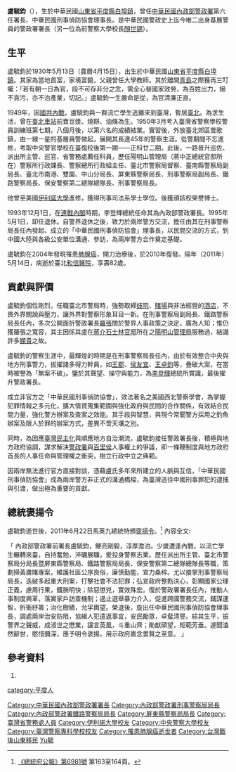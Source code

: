 {{Refimprove|time=2019-01-11}}
{{Infobox_officeholder
| name = 盧毓鈞
| image name =File:NPA DG 06-01.png
| width = 
| Sex = 男
| party = {{KMT}}
| date of birth = 1930年5月13日
| place of birth = {{ROC}}[[山東省|山東省]][[平度縣|平度縣]][[白埠鎮|白埠鎮]]
| date of death = 2011年5月14日
| place of death ={{ROC}}[[台北市|台北市]][[和信醫院|和信醫院]]
| spouse = 
| order2 ={{Flagicon|ROC}}[[中華民國|中華民國]]第6任[[中華民國內政部|內政部]][[內政部警政署|警政署署長]]
| minister2 =
| term_start2 = 1993年12月
| term_end2 = 1995年5月
| predecessor2 = [[莊亨岱|莊亨岱]]
| successor2 = [[顏世錫|顏世錫]]
| educate = 
*臺灣省警察學校警員訓練班第七期
*中央警官學校在臺復校後第一期——正科廿二期
*美國[[伊利諾大學|伊利諾大學]]司法學士
| past = 
*內政部警政署署長
*[[和信鯨|和信鯨]]隊安全委員會主任委員<br><span style="color: blue;">(2000年1月～ )
}}
{{portal box|人物|警察與執法|中華民國|台灣}}
'''盧毓鈞'''（{{bd|1930年|5月13日|2011年|5月14日|catIdx=Lu盧毓鈞}}），生於中華民國[[山東省|山東省]][[平度縣|平度縣]][[白埠鎮|白埠鎮]]，曾任[[中華民國|中華民國]][[內政部警政署|內政部警政署]]第六任署長、中華民國刑事偵防協會理事長。是中華民國警政史上迄今唯二出身基層警員的警政署署長（另一位為前警察大學校長[[顏世錫|顏世錫]]）。

==生平==
盧毓鈞於1930年5月13日（農曆4月15日），出生於中華民國[[山東省|山東省]][[平度縣|平度縣]][[白埠鎮|白埠鎮]]。其家為當地首富，家境富饒，父親曾任大學教師。其於離開[[青島|青島]]之際獲再三叮囑：「若有朝一日為官，段不可存非分之念，需全心替國家效勞，為百姓出力，絕不貪污，亦不治產業，切記。」盧毓鈞一生嚴命是從，為官清廉正直。

1949年，因[[國共內戰|國共內戰]]，盧毓鈞與一群流亡學生逃難來到臺灣，暫居[[臺北|臺北]]。為求生活，曾在[[臺北車站|臺北車站]]前賣豆漿、燒餅、油條為生。1950年3月考入臺灣省警察學校警員訓練班第七期，八個月後，以第六名的成績結業。實習後，外放臺北郊區鶯歌鎮，由一線一星的基層員警做起，展開其長達45年的警察生涯。從警期間不忘進修，考取中央警官學校在臺復校後第一期——正科廿二期。此後，一路晉升巡佐、派出所主管、巡官、省警務處薦任科員，歷任陽明山管理局（蔣中正總統官邸所在）警察所行政課長、警察總所行政組主任、臺北市警察局督察、臺南縣警察局副局長、臺北市南港、雙園、中山分局長、屏東縣警察局長、刑事警察局副局長、鐵路警察局長、保安警察第二總隊總隊長、刑事警察局長。

他曾至美國[[伊利諾大學|伊利諾大學]]進修，獲得刑事司法系學士學位。後獲頒該校榮譽博士。

1993年12月1日，在[[連戰內閣|連戰內閣]]時期，李登輝總統任命其為內政部警政署長。1995年5月1日，卸任退休。自警界退休之後，致力於兩岸警方交流，擔任由其在刑事警察局長任內發起、成立的「中華民國刑事偵防協會」理事長，以民間交流的方式，到中國大陸與各級公安單位溝通、參訪，為兩岸警方合作奠定基礎。

盧毓鈞在2004年發現罹患[[肺腺癌|肺腺癌]]，開刀治療後，於2010年復發。隔年（2011年）5月14日，病逝於臺北[[和信醫院|和信醫院]]，享壽82歲。

==貢獻與評價==
盧毓鈞個性剛烈，任職臺北市警局時，強勢取締[[妓院|妓院]]、[[賭場|賭場]]與非法經營的[[酒店|酒店]]，不畏外界關說與壓力，讓外界對警察形象耳目一新。在刑事警察局副局長、鐵路警察局長任內，多次公開面折警政署長[[羅張|羅張]]關於警界人事政策之決定，廣為人知；惟仍獲羅張之寬容，其主因係其盧在[[蔣介石|蔣介石]][[士林官邸|士林官邸]]所在之[[陽明山管理局|陽明山管理局]]服務過，結識許多[[顯貴|顯貴]]之故。

盧毓鈞的警察生涯中，最輝煌的時期是在刑事警察局長任內，由於有效整合中央與地方刑事警力，拔擢諸多得力幹員，如[[王郡|王郡]]、[[侯友宜|侯友宜]]、[[王卓鈞|王卓鈞]]等，疊破大案，在當時被譽為「無案不破」。鑒於其聲望、操守與能力，為[[李登輝|李登輝]]總統所賞識，最後擢升警政署長。

成立非官方之「中華民國刑事偵防協會」，效法著名之美國西北警察學會，為掌握犯罪情報之多元化，擴大情資蒐集範圍與強化政府與民間的合作關係，有效結合民間力量，強化警方辦案及查案之效能。其手段與智慧，與現今常聞警方採用之釣魚辦案及限人於罪的辦案方式，差異不啻天壤之別。

同時，為因應[[臺灣民主化|臺灣民主化]]與順應地方自治潮流，盧毓鈞接任警政署長後，積極與地方政府協調，謀求解決[[警政署|警政署]]與[[百里侯|百里侯]]人事權上的爭議，即一條鞭制度與地方政府首長的人事任命與管理權之衝突，樹立行政中立之典範。

因兩岸無法進行官方直接對談，憑藉盧氏多年來所建立的人脈與互信，「中華民國刑事偵防協會」成為兩岸警方非正式的溝通橋樑，為臺灣逃往中國刑事罪犯的逮捕與引渡，做出極為重要的貢獻。

==總統褒揚令==
{{Wikisource|總統華總二榮字第10000120420號令}}
盧毓鈞逝世後，2011年6月22日馬英九總統特頒[[褒揚令|褒揚令]]。<ref>[http://www.president.gov.tw/Portals/0/Bulletins/paper/pdf/6981.pdf 《總統府公報》第6981號] {{Wayback|url=http://www.president.gov.tw/Portals/0/Bulletins/paper/pdf/6981.pdf |date=20190523203242 }} 第163至164頁。</ref> 內容全文:

「 內政部警政署前署長盧毓鈞，鯁亮剛毅，淳厚澹泊。少歲遭逢內戰，以流亡學生輾轉來臺，自持奮勉，淬礪展驥，爰投身警察志業。歷任派出所主管、臺北市警察局分局長暨屏東縣警察局、鐵路警察局局長、保安警察第二總隊總隊長等職，策劃掃黃肅賭專案，維護社區公序良俗，廉慎勤能，宣力桑梓。尤以接掌刑事警察局局長，迭破多起重大刑案，打擊社會不法犯罪；弘宣政府整飭決心，彰顯國家公理正義，慮周行果，鐵腕明快；除惡懲兇，實效殊宏。復於警政署署長任內，推動人事制度興革，落實家戶訪查機制；遏止選舉暴力介入，促進跨國警務交流，鋪謀運智，折衝紓籌；治化樹績，允孚輿望。榮退後，旋出任中華民國刑事偵防協會理事長，調處兩岸治安防阻，協緝人犯遣返事宜，安民勵眾，卓蜚清譽。綜其生平，振警界之聲威，成淑世之懋業，讜言英風，斗重山齊；勛猷碩望，矩範芳垂。遽聞溘然辭世，愍惜彌深，應予明令褒揚，用示政府嘉念耆賢之至意。
」

==參考資料==
{{reflist}}
# {{Cite book | author = 張瑞德、曹忻訪問、紀錄 | title = 從一線一星到警政署長——盧毓鈞先生訪談 | location = 臺北市 | publisher = 國史館 | date = 2011年6月}} 

{{start box}}
{{s-before|[[莊亨岱|莊亨岱]]}}
{{s-title|[[中華民國內政部|內政部]][[警政署|警政署]]長|1993年—1995年}}
{{s-after|[[顏世錫|顏世錫]]}}
{{end box}}
{{DEFAULTSORT:Lu盧毓鈞}}
[[Category:中華民國內政部警政署署長|Category:中華民國內政部警政署署長]]
[[Category:內政部警政署刑事警察局局長|Category:內政部警政署刑事警察局局長]]
[[Category:內政部警政署鐵路警察局局長|Category:內政部警政署鐵路警察局局長]]
[[Category:屏東縣警察局局長|Category:屏東縣警察局局長]]
[[Category:臺灣省警務處人員|Category:臺灣省警務處人員]]
[[Category:伊利諾大學校友|Category:伊利諾大學校友]]
[[Category:中央警察大學校友|Category:中央警察大學校友]]
[[Category:臺灣警察專科學校校友|Category:臺灣警察專科學校校友]]
[[Category:罹患肺腺癌逝世者|Category:罹患肺腺癌逝世者]]
[[Category:台灣戰後山東移民|Category:台灣戰後山東移民]]
[[category:平度人|category:平度人]]
[[Category:盧姓|Yu毓]]